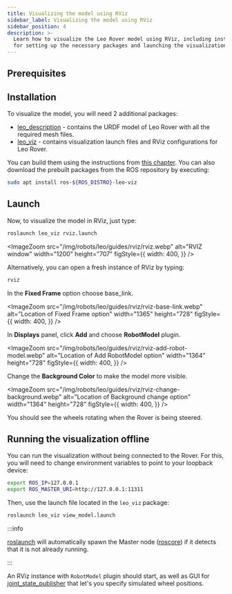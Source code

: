```yaml
---
title: Visualizing the model using RViz
sidebar_label: Visualizing the model using RViz
sidebar_position: 4
description: >-
  Learn how to visualize the Leo Rover model using RViz, including instructions
  for setting up the necessary packages and launching the visualization.
---
```


## Prerequisites

<LinkButton docId="leo-rover/advanced-guides/ros-development" />

## Installation

To visualize the model, you will need 2 additional packages:

- [leo_description](https://github.com/LeoRover/leo_description) - contains the
  URDF model of Leo Rover with all the required mesh files.
- [leo_viz](https://github.com/LeoRover/leo_viz) - contains visualization launch
  files and RViz configurations for Leo Rover.

You can build them using the instructions from
[this chapter](ros-development#building-additional-ros-packages). You can also
download the prebuilt packages from the ROS repository by executing:

```bash
sudo apt install ros-${ROS_DISTRO}-leo-viz
```

## Launch

Now, to visualize the model in RViz, just type:

```bash
roslaunch leo_viz rviz.launch
```

<ImageZoom
  src="/img/robots/leo/guides/rviz/rviz.webp"
  alt="RVIZ window"
  width="1200"
  height="707"
  figStyle={{
    width: 400,
  }}
/>

Alternatively, you can open a fresh instance of RViz by typing:

```bash
rviz
```

In the **Fixed Frame** option choose base_link.

<ImageZoom
  src="/img/robots/leo/guides/rviz/rviz-base-link.webp"
  alt="Location of Fixed Frame option"
  width="1365"
  height="728"
  figStyle={{
    width: 400,
  }}
/>

In **Displays** panel, click **Add** and choose **RobotModel** plugin.

<ImageZoom
  src="/img/robots/leo/guides/rviz/rviz-add-robot-model.webp"
  alt="Location of Add RobotModel option"
  width="1364"
  height="728"
  figStyle={{
    width: 400,
  }}
/>

Change the **Background Color** to make the model more visible.

<ImageZoom
  src="/img/robots/leo/guides/rviz/rviz-change-background.webp"
  alt="Location of Background change option"
  width="1364"
  height="728"
  figStyle={{
    width: 400,
  }}
/>

You should see the wheels rotating when the Rover is being steered.

## Running the visualization offline

You can run the visualization without being connected to the Rover. For this,
you will need to change environment variables to point to your loopback device:

```bash
export ROS_IP=127.0.0.1
export ROS_MASTER_URI=http://127.0.0.1:11311
```

Then, use the launch file located in the `leo_viz` package:

```bash
roslaunch leo_viz view_model.launch
```

:::info

[roslaunch](http://wiki.ros.org/roslaunch) will automatically spawn the Master
node ([roscore](http://wiki.ros.org/roscore)) if it detects that it is not
already running.

:::

An RViz instance with `RobotModel` plugin should start, as well as GUI for
[joint_state_publisher](http://wiki.ros.org/joint_state_publisher) that let's
you specify simulated wheel positions.
